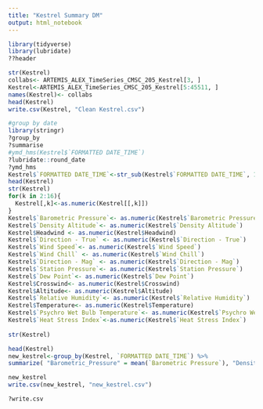 ---
title: "Kestrel Summary DM"
output: html_notebook
---

```{r}
library(tidyverse)
library(lubridate)
??header

str(Kestrel)
collabs<- ARTEMIS_ALEX_TimeSeries_CMSC_205_Kestrel[3, ]
Kestrel<-ARTEMIS_ALEX_TimeSeries_CMSC_205_Kestrel[5:45511, ]
names(Kestrel)<- collabs
head(Kestrel)
write.csv(Kestrel, "Clean Kestrel.csv")


```

```{r}
#group by date
library(stringr)
?group_by
?summarise
#ymd_hms(Kestrel$`FORMATTED DATE_TIME`)
?lubridate::round_date
?ymd_hms
Kestrel$`FORMATTED DATE_TIME`<-str_sub(Kestrel$`FORMATTED DATE_TIME`, 1,(nchar(Kestrel$`FORMATTED DATE_TIME`)-3))
head(Kestrel)
str(Kestrel)
for(k in 2:16){
  Kestrel[,k]<-as.numeric(Kestrel[[,k]])
}
Kestrel$`Barometric Pressure`<- as.numeric(Kestrel$`Barometric Pressure`)
Kestrel$`Density Altitude`<- as.numeric(Kestrel$`Density Altitude`)
Kestrel$Headwind <- as.numeric(Kestrel$Headwind)
Kestrel$`Direction - True` <- as.numeric(Kestrel$`Direction - True`)
Kestrel$`Wind Speed`<- as.numeric(Kestrel$`Wind Speed`)
Kestrel$`Wind Chill` <- as.numeric(Kestrel$`Wind Chill`)
Kestrel$`Direction - Mag` <- as.numeric(Kestrel$`Direction - Mag`)
Kestrel$`Station Pressure`<- as.numeric(Kestrel$`Station Pressure`)
Kestrel$`Dew Point`<- as.numeric(Kestrel$`Dew Point`)
Kestrel$Crosswind<- as.numeric(Kestrel$Crosswind)
Kestrel$Altitude<- as.numeric(Kestrel$Altitude)
Kestrel$`Relative Humidity`<- as.numeric(Kestrel$`Relative Humidity`)
Kestrel$Temperature<- as.numeric(Kestrel$Temperature)
Kestrel$`Psychro Wet Bulb Temperature`<- as.numeric(Kestrel$`Psychro Wet Bulb Temperature`)
Kestrel$`Heat Stress Index`<-as.numeric(Kestrel$`Heat Stress Index`)
 
str(Kestrel)

head(Kestrel)
new_kestrel<-group_by(Kestrel, `FORMATTED DATE_TIME`) %>% 
summarize( "Barometric_Pressure" = mean(`Barometric Pressure`), "Density_Altitude" = mean(`Density Altitude`), "Headwind" = mean(Headwind), "DirectTrue" = mean(`Direction - True`), "WindSpeed" = mean(`Wind Speed`), "WindChill" = mean(`Wind Chill`), "DirectMag" = mean(`Direction - Mag`), "StatPress" = mean(`Station Pressure`), "DewPoint" = mean(`Dew Point`), "Crosswind" = mean(Crosswind), "Altitude" = mean(Altitude), "RelativeHum" = mean(`Relative Humidity`), "Temp" = mean(Temperature), "PsychroWetBulb" = mean(`Psychro Wet Bulb Temperature`), "HeatstressIndex" = mean(`Heat Stress Index`))

new_kestrel
write.csv(new_kestrel, "new_kestrel.csv")

?write.csv
```

